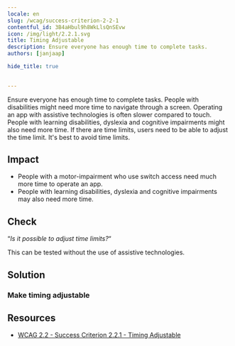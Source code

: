 ```yaml
---
locale: en
slug: /wcag/success-criterion-2-2-1
contentful_id: 3B4aHbul9h8WkLlsQnSEvw
icon: /img/light/2.2.1.svg
title: Timing Adjustable
description: Ensure everyone has enough time to complete tasks.
authors: [janjaap]

hide_title: true

	
---
```


<Hero
  title="Timing Adjustable"
  icon="/img/light/2.2.1.svg"
  prefix="Success Criterion 2.2.1"
  suffix="Level A"
/>

Ensure everyone has enough time to complete tasks. People with disabilities might need more time to navigate through a screen. Operating an app with assistive technologies is often slower compared to touch. People with learning disabilities, dyslexia and cognitive impairments might also need more time. If there are time limits, users need to be able to adjust the time limit. It's best to avoid time limits.

## Impact

- People with a motor-impairment who use switch access need much more time to operate an app.
- People with learning disabilities, dyslexia and cognitive impairments may also need more time.

## Check

“*Is it possible to adjust time limits?*“

This can be tested without the use of assistive technologies.

## Solution

### Make timing adjustable

<CodeSample id="screen-timing" locale="en"/>

## Resources

- [WCAG 2.2 - Success Criterion 2.2.1 - Timing Adjustable](https://www.w3.org/TR/WCAG22/#timing-adjustable)